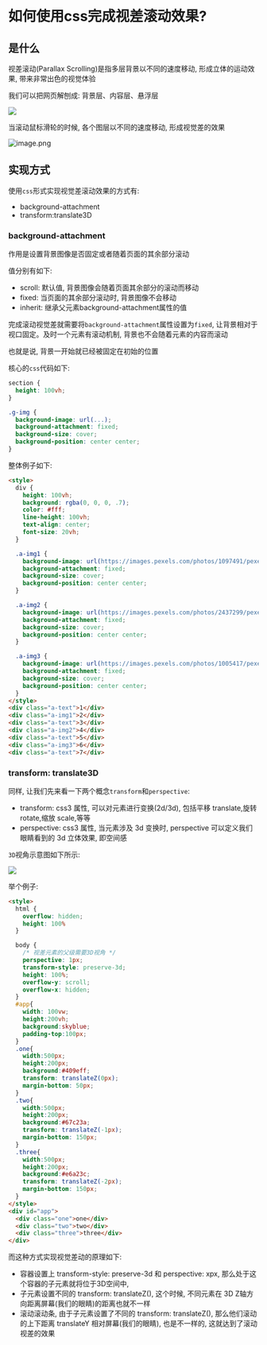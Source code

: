 # 如何使用css完成视差滚动效果?

## 是什么

视差滚动(Parallax Scrolling)是指多层背景以不同的速度移动, 形成立体的运动效果, 带来非常出色的视觉体验

我们可以把网页解刨成: 背景层、内容层、悬浮层

![](https://static.vue-js.com/57c942a0-a1cc-11eb-85f6-6fac77c0c9b3.png)

当滚动鼠标滑轮的时候, 各个图层以不同的速度移动, 形成视觉差的效果

![image.png](https://static.vue-js.com/e57ab280-a1dd-11eb-ab90-d9ae814b240d.png)


## 实现方式

使用`css`形式实现视觉差滚动效果的方式有: 

- background-attachment
- transform:translate3D

### background-attachment

作用是设置背景图像是否固定或者随着页面的其余部分滚动

值分别有如下: 

- scroll: 默认值, 背景图像会随着页面其余部分的滚动而移动
- fixed: 当页面的其余部分滚动时, 背景图像不会移动
- inherit: 继承父元素background-attachment属性的值

完成滚动视觉差就需要将`background-attachment`属性设置为`fixed`, 让背景相对于视口固定。及时一个元素有滚动机制, 背景也不会随着元素的内容而滚动

也就是说, 背景一开始就已经被固定在初始的位置

核心的`css`代码如下: 

```css
section {
  height: 100vh;
}

.g-img {
  background-image: url(...);
  background-attachment: fixed;
  background-size: cover;
  background-position: center center;
}
```

整体例子如下: 

```html
<style>
  div {
    height: 100vh;
    background: rgba(0, 0, 0, .7);
    color: #fff;
    line-height: 100vh;
    text-align: center;
    font-size: 20vh;
  }

  .a-img1 {
    background-image: url(https://images.pexels.com/photos/1097491/pexels-photo-1097491.jpeg);
    background-attachment: fixed;
    background-size: cover;
    background-position: center center;
  }

  .a-img2 {
    background-image: url(https://images.pexels.com/photos/2437299/pexels-photo-2437299.jpeg);
    background-attachment: fixed;
    background-size: cover;
    background-position: center center;
  }

  .a-img3 {
    background-image: url(https://images.pexels.com/photos/1005417/pexels-photo-1005417.jpeg);
    background-attachment: fixed;
    background-size: cover;
    background-position: center center;
  }
</style>
<div class="a-text">1</div>
<div class="a-img1">2</div>
<div class="a-text">3</div>
<div class="a-img2">4</div>
<div class="a-text">5</div>
<div class="a-img3">6</div>
<div class="a-text">7</div>
```

### transform: translate3D

同样, 让我们先来看一下两个概念`transform`和`perspective`: 

- transform: css3 属性, 可以对元素进行变换(2d/3d), 包括平移 translate,旋转 rotate,缩放 scale,等等
- perspective: css3 属性, 当元素涉及 3d 变换时, perspective 可以定义我们眼睛看到的 3d 立体效果, 即空间感

`3D`视角示意图如下所示: 

![](https://static.vue-js.com/24f37dd0-a18d-11eb-85f6-6fac77c0c9b3.png)

举个例子: 

```html
<style>
  html {
    overflow: hidden;
    height: 100%
  }

  body {
    /* 视差元素的父级需要3D视角 */
    perspective: 1px;
    transform-style: preserve-3d; 
    height: 100%;
    overflow-y: scroll;
    overflow-x: hidden;
  }
  #app{
    width: 100vw;
    height:200vh;
    background:skyblue;
    padding-top:100px;
  }
  .one{
    width:500px;
    height:200px;
    background:#409eff;
    transform: translateZ(0px);
    margin-bottom: 50px;
  }
  .two{
    width:500px;
    height:200px;
    background:#67c23a;
    transform: translateZ(-1px);
    margin-bottom: 150px;
  }
  .three{
    width:500px;
    height:200px;
    background:#e6a23c;
    transform: translateZ(-2px);
    margin-bottom: 150px;
  }
</style>
<div id="app">
  <div class="one">one</div>
  <div class="two">two</div>
  <div class="three">three</div>
</div>
```


而这种方式实现视觉差动的原理如下: 

- 容器设置上 transform-style: preserve-3d 和 perspective: xpx, 那么处于这个容器的子元素就将位于3D空间中, 
- 子元素设置不同的 transform: translateZ(), 这个时候, 不同元素在 3D Z轴方向距离屏幕(我们的眼睛)的距离也就不一样
- 滚动滚动条, 由于子元素设置了不同的 transform: translateZ(), 那么他们滚动的上下距离 translateY 相对屏幕(我们的眼睛), 也是不一样的, 这就达到了滚动视差的效果
